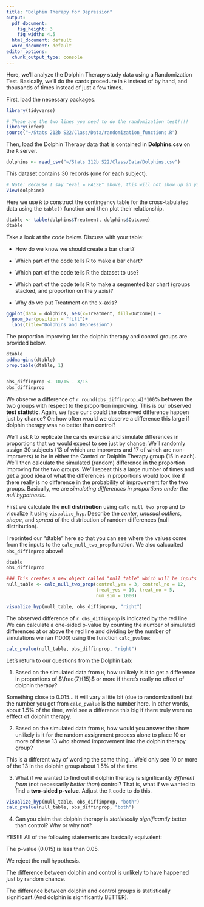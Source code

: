 ```yaml
---
title: "Dolphin Therapy for Depression"
output:
  pdf_document:
    fig_height: 3
    fig_width: 4.5
  html_document: default
  word_document: default
editor_options: 
  chunk_output_type: console
---
```


Here, we'll analyze the Dolphin Therapy study data using a Randomization Test. Basically, we'll do the cards procedure in `R` instead of by hand, and thousands of times instead of just a few times.

First, load the necessary packages.

```r
library(tidyverse)

# These are the two lines you need to do the randomization test!!!!
library(infer)
source("~/Stats 212b S22/Class/Data/randomization_functions.R")
```

Then, load the Dolphin Therapy data that is contained in **Dolphins.csv** on the `R` server.

```r
dolphins <- read_csv("~/Stats 212b S22/Class/Data/Dolphins.csv")
```

This dataset contains 30 records (one for each subject).

```r
# Note: Because I say "eval = FALSE" above, this will not show up in your knitted file.
View(dolphins)
```

Here we use `R` to construct the contingency table for the cross-tabulated data using the `table()` function and then plot their relationship.  

```r
dtable <- table(dolphins$Treatment, dolphins$Outcome)
dtable 
```

Take a look at the code below. Discuss with your table:

  - How do we know we should create a bar chart?
  
  - Which part of the code tells R to make a bar chart? 
  
  - Which part of the code tells R the dataset to use?
  
  - Which part of the code tells R to make a segmented bar chart (groups stacked, and proportion on the y axis)?
  
  - Why do we put Treatment on the x-axis?
  
```r
ggplot(data = dolphins, aes(x=Treatment, fill=Outcome)) + 
  geom_bar(position = "fill")+
  labs(title="Dolphins and Depression")
```

The proportion improving for the dolphin therapy and control groups are provided below.

```r
dtable
addmargins(dtable)
prop.table(dtable, 1)


obs_diffinprop <- 10/15 - 3/15
obs_diffinprop
```

We observe a difference of `r round(obs_diffinprop,4)*100`% between the two groups with respect to the proportion improving. This is our observed **test statistic**.  Again, we face our **\textcolor{blue}{key question}**: could the observed difference happen just by chance?  Or: how often would we observe a difference this large if dolphin therapy was no better than control?  

We'll ask `R` to replicate the cards exercise and simulate differences in proportions that we would expect to see just by chance. We'll randomly assign 30 subjects (13 of which are improvers and 17 of which are non-improvers) to be in either the Control or Dolphin Therapy group (15 in each).  We'll then calculate the simulated (random) difference in the proportion improving for the two groups. We'll repeat this a large number of times and get a good idea of what the differences in proportions would look like if there really is no difference in the probability of improvement for the two groups. Basically, we are *simulating differences in proportions under the null hypothesis*.



First we calculate the **null distribution** using `calc_null_two_prop` and to visualize it using `visualize_hyp`. Describe the *center*, *unusual outliers*, *shape*, and *spread* of the distribution of random differences (null distribution).

I reprinted our "dtable" here so that you can see where the values come from the inputs to the `calc_null_two_prop` function. We also calcualted `obs_diffinprop` above!

```r
dtable
obs_diffinprop

### This creates a new object called "null_table" which will be inputs to visualize_hyp and calc_pvalue
null_table <- calc_null_two_prop(control_yes = 3, control_no = 12,
                                 treat_yes = 10, treat_no = 5,
                                 num_sim = 1000)

visualize_hyp(null_table, obs_diffinprop, "right")
```


The observed difference of `r obs_diffinprop` is indicated by the red line.  We can calculate a one-sided p-value by counting the number of simulated differences at or above the red line and dividing by the number of simulations we ran (1000) using the function `calc_pvalue`: 

```r
calc_pvalue(null_table, obs_diffinprop, "right")
```

Let's return to our questions from the Dolphin Lab:

1. Based on the simulated data from `R`, how unlikely is it to get a difference in proportions of $\frac{7}{15}$ or more if there's really no effect of dolphin therapy?  

Something close to 0.015... it will vary a litte bit (due to randomization!) but the number you get from `calc_pvalue` is the number here. In other words, about 1.5% of the time, we'd see a difference this big if there truly were no efffect of dolphin therapy.

2. Based on the simulated data from `R`, how would you answer the **\textcolor{blue}{key question}**: how unlikely is it for the random assignment process alone to place 10 or more of these 13 who showed improvement into the dolphin therapy group?  

This is a different way of wording the same thing... We'd only see 10 or more of the 13 in the dolphin group about 1.5% of the time.

3. What if we wanted to find out if dolphin therapy is significantly *different from* (not necessarily *better than*) control?  That is, what if we wanted to find a **two-sided p-value**.  Adjust the `R` code to do this. 


```r
visualize_hyp(null_table, obs_diffinprop, "both")
calc_pvalue(null_table, obs_diffinprop, "both")
```

4. Can you claim that dolphin therapy is *statistically significantly* better than control?  Why or why not?  

YES!!!!  All of the following statements are basically equivalent:

The p-value (0.015) is less than 0.05. 

We reject the null hypothesis.

The difference between dolphin and control is unlikely to have happened just by random chance.

The difference between dolphin and control groups is statistically significant.(And dolphin is significantly BETTER).